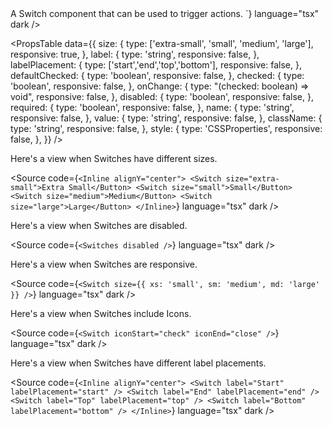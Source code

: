 
<Meta of={SwitchStories} />

<Unstyled>

<Title type="h1">Switch</Title>
<Text>A Switch component that can be used to trigger actions.</Text>

<Canvas of={SwitchStories.Primary} />

<Title type="h2">Usage</Title>
<Source code={`import { Switch } from "@backstage/canon";

<Switch label="Switch" />
`} language="tsx" dark />

<Title type="h2" style={{ marginBottom: '16px' }}>
  API reference
</Title>

<PropsTable
  data={{
    size: {
      type: ['extra-small', 'small', 'medium', 'large'],
      responsive: true,
    },
    label: {
      type: 'string',
      responsive: false,
    },
    labelPlacement: {
      type: ['start','end','top','bottom'],
      responsive: false,
    },
    defaultChecked: {
      type: 'boolean',
      responsive: false,
    },
    checked: {
      type: 'boolean',
      responsive: false,
    },
    onChange: {
      type: "(checked: boolean) => void",
      responsive: false,
    },
    disabled: {
      type: 'boolean',
      responsive: false,
    },
    required: {
      type: 'boolean',
      responsive: false,
    },
    name: {
      type: 'string',
      responsive: false,
    },
    value: {
      type: 'string',
      responsive: false,
    },
    className: {
      type: 'string',
      responsive: false,
    },
    style: {
      type: 'CSSProperties',
      responsive: false,
    },
  }}
/>

<Title type="h2">Examples</Title>

<Title type="h3">Sizes</Title>
<Text>Here's a view when Switches have different sizes.</Text>

<Canvas of={SwitchStories.Sizes} />

<Source
  code={`<Inline alignY="center">
  <Switch size="extra-small">Extra Small</Button>
  <Switch size="small">Small</Button>
  <Switch size="medium">Medium</Button>
  <Switch size="large">Large</Button>
</Inline>`}
  language="tsx"
  dark
/>

<Title type="h3">Disabled</Title>
<Text>Here's a view when Switches are disabled.</Text>

<Canvas of={SwitchStories.Disabled} />

<Source code={`<Switches disabled />`} language="tsx" dark />

<Title type="h3">Responsive</Title>
<Text>Here's a view when Switches are responsive.</Text>

<Canvas of={SwitchStories.Responsive} />

<Source
  code={`<Switch size={{ xs: 'small', sm: 'medium', md: 'large' }} />`}
  language="tsx"
  dark
/>

<Title type="h3">Icons</Title>
<Text>Here's a view when Switches include Icons.</Text>

<Canvas of={SwitchStories.Icons} />

<Source
  code={`<Switch iconStart="check" iconEnd="close" />`}
  language="tsx"
  dark
/>

<Title type="h3">Label Placement</Title>
<Text>Here's a view when Switches have different label placements.</Text>

<Canvas of={SwitchStories.LabelPlacement} />

<Source
  code={`<Inline alignY="center">
  <Switch label="Start" labelPlacement="start" />
  <Switch label="End" labelPlacement="end" />
  <Switch label="Top" labelPlacement="top" />
  <Switch label="Bottom" labelPlacement="bottom" />
</Inline>`}
  language="tsx"
  dark
/>

</Unstyled>
